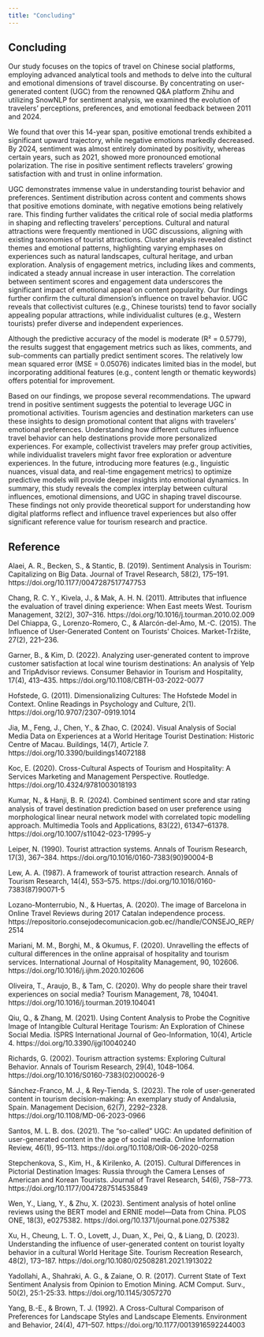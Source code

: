 ```yaml
---
title: "Concluding"
---
```


## Concluding

Our study focuses on the topics of travel on Chinese social platforms, employing advanced analytical tools and methods to delve into the cultural and emotional dimensions of travel discourse. By concentrating on user-generated content (UGC) from the renowned Q&A platform Zhihu and utilizing SnowNLP for sentiment analysis, we examined the evolution of travelers’ perceptions, preferences, and emotional feedback between 2011 and 2024.

We found that over this 14-year span, positive emotional trends exhibited a significant upward trajectory, while negative emotions markedly decreased. By 2024, sentiment was almost entirely dominated by positivity, whereas certain years, such as 2021, showed more pronounced emotional polarization. The rise in positive sentiment reflects travelers’ growing satisfaction with and trust in online information.

UGC demonstrates immense value in understanding tourist behavior and preferences. Sentiment distribution across content and comments shows that positive emotions dominate, with negative emotions being relatively rare. This finding further validates the critical role of social media platforms in shaping and reflecting travelers’ perceptions. Cultural and natural attractions were frequently mentioned in UGC discussions, aligning with existing taxonomies of tourist attractions. Cluster analysis revealed distinct themes and emotional patterns, highlighting varying emphases on experiences such as natural landscapes, cultural heritage, and urban exploration. Analysis of engagement metrics, including likes and comments, indicated a steady annual increase in user interaction. The correlation between sentiment scores and engagement data underscores the significant impact of emotional appeal on content popularity. Our findings further confirm the cultural dimension’s influence on travel behavior. UGC reveals that collectivist cultures (e.g., Chinese tourists) tend to favor socially appealing popular attractions, while individualist cultures (e.g., Western tourists) prefer diverse and independent experiences.

Although the predictive accuracy of the model is moderate (R² = 0.5779), the results suggest that engagement metrics such as likes, comments, and sub-comments can partially predict sentiment scores. The relatively low mean squared error (MSE = 0.05076) indicates limited bias in the model, but incorporating additional features (e.g., content length or thematic keywords) offers potential for improvement.

Based on our findings, we propose several recommendations. The upward trend in positive sentiment suggests the potential to leverage UGC in promotional activities. Tourism agencies and destination marketers can use these insights to design promotional content that aligns with travelers’ emotional preferences. Understanding how different cultures influence travel behavior can help destinations provide more personalized experiences. For example, collectivist travelers may prefer group activities, while individualist travelers might favor free exploration or adventure experiences. In the future, introducing more features (e.g., linguistic nuances, visual data, and real-time engagement metrics) to optimize predictive models will provide deeper insights into emotional dynamics. In summary, this study reveals the complex interplay between cultural influences, emotional dimensions, and UGC in shaping travel discourse. These findings not only provide theoretical support for understanding how digital platforms reflect and influence travel experiences but also offer significant reference value for tourism research and practice.


## Reference

Alaei, A. R., Becken, S., & Stantic, B. (2019). Sentiment Analysis in Tourism: Capitalizing on Big Data. Journal of Travel Research, 58(2), 175–191. https://doi.org/10.1177/0047287517747753

Chang, R. C. Y., Kivela, J., & Mak, A. H. N. (2011). Attributes that influence the evaluation of travel dining experience: When East meets West. Tourism Management, 32(2), 307–316. https://doi.org/10.1016/j.tourman.2010.02.009 Del Chiappa, G., Lorenzo-Romero, C., & Alarcón-del-Amo, M.-C. (2015). The Influence of User-Generated Content on Tourists’ Choices. Market-Tržište, 27(2), 221–236.

Garner, B., & Kim, D. (2022). Analyzing user-generated content to improve customer satisfaction at local wine tourism destinations: An analysis of Yelp and TripAdvisor reviews. Consumer Behavior in Tourism and Hospitality, 17(4), 413–435. https://doi.org/10.1108/CBTH-03-2022-0077

Hofstede, G. (2011). Dimensionalizing Cultures: The Hofstede Model in Context. Online Readings in Psychology and Culture, 2(1). https://doi.org/10.9707/2307-0919.1014

Jia, M., Feng, J., Chen, Y., & Zhao, C. (2024). Visual Analysis of Social Media Data on Experiences at a World Heritage Tourist Destination: Historic Centre of Macau. Buildings, 14(7), Article 7. https://doi.org/10.3390/buildings14072188

Koc, E. (2020). Cross-Cultural Aspects of Tourism and Hospitality: A Services Marketing and Management Perspective. Routledge. https://doi.org/10.4324/9781003018193

Kumar, N., & Hanji, B. R. (2024). Combined sentiment score and star rating analysis of travel destination prediction based on user preference using morphological linear neural network model with correlated topic modelling approach. Multimedia Tools and Applications, 83(22), 61347–61378. https://doi.org/10.1007/s11042-023-17995-y

Leiper, N. (1990). Tourist attraction systems. Annals of Tourism Research, 17(3), 367–384. https://doi.org/10.1016/0160-7383(90)90004-B

Lew, A. A. (1987). A framework of tourist attraction research. Annals of Tourism Research, 14(4), 553–575. https://doi.org/10.1016/0160-7383(87)90071-5

Lozano-Monterrubio, N., & Huertas, A. (2020). The image of Barcelona in Online Travel Reviews during 2017 Catalan independence process. https://repositorio.consejodecomunicacion.gob.ec//handle/CONSEJO_REP/2514

Mariani, M. M., Borghi, M., & Okumus, F. (2020). Unravelling the effects of cultural differences in the online appraisal of hospitality and tourism services. International Journal of Hospitality Management, 90, 102606. https://doi.org/10.1016/j.ijhm.2020.102606

Oliveira, T., Araujo, B., & Tam, C. (2020). Why do people share their travel experiences on social media? Tourism Management, 78, 104041. https://doi.org/10.1016/j.tourman.2019.104041

Qiu, Q., & Zhang, M. (2021). Using Content Analysis to Probe the Cognitive Image of Intangible Cultural Heritage Tourism: An Exploration of Chinese Social Media. ISPRS International Journal of Geo-Information, 10(4), Article 4. https://doi.org/10.3390/ijgi10040240

Richards, G. (2002). Tourism attraction systems: Exploring Cultural Behavior. Annals of Tourism Research, 29(4), 1048–1064. https://doi.org/10.1016/S0160-7383(02)00026-9

Sánchez-Franco, M. J., & Rey-Tienda, S. (2023). The role of user-generated content in tourism decision-making: An exemplary study of Andalusia, Spain. Management Decision, 62(7), 2292–2328. https://doi.org/10.1108/MD-06-2023-0966

Santos, M. L. B. dos. (2021). The “so-called” UGC: An updated definition of user-generated content in the age of social media. Online Information Review, 46(1), 95–113. https://doi.org/10.1108/OIR-06-2020-0258

Stepchenkova, S., Kim, H., & Kirilenko, A. (2015). Cultural Differences in Pictorial Destination Images: Russia through the Camera Lenses of American and Korean Tourists. Journal of Travel Research, 54(6), 758–773. https://doi.org/10.1177/0047287514535849

Wen, Y., Liang, Y., & Zhu, X. (2023). Sentiment analysis of hotel online reviews using the BERT model and ERNIE model—Data from China. PLOS ONE, 18(3), e0275382. https://doi.org/10.1371/journal.pone.0275382

Xu, H., Cheung, L. T. O., Lovett, J., Duan, X., Pei, Q., & Liang, D. (2023). Understanding the influence of user-generated content on tourist loyalty behavior in a cultural World Heritage Site. Tourism Recreation Research, 48(2), 173–187. https://doi.org/10.1080/02508281.2021.1913022

Yadollahi, A., Shahraki, A. G., & Zaiane, O. R. (2017). Current State of Text Sentiment Analysis from Opinion to Emotion Mining. ACM Comput. Surv., 50(2), 25:1-25:33. https://doi.org/10.1145/3057270

Yang, B.-E., & Brown, T. J. (1992). A Cross-Cultural Comparison of Preferences for Landscape Styles and Landscape Elements. Environment and Behavior, 24(4), 471–507. https://doi.org/10.1177/0013916592244003
